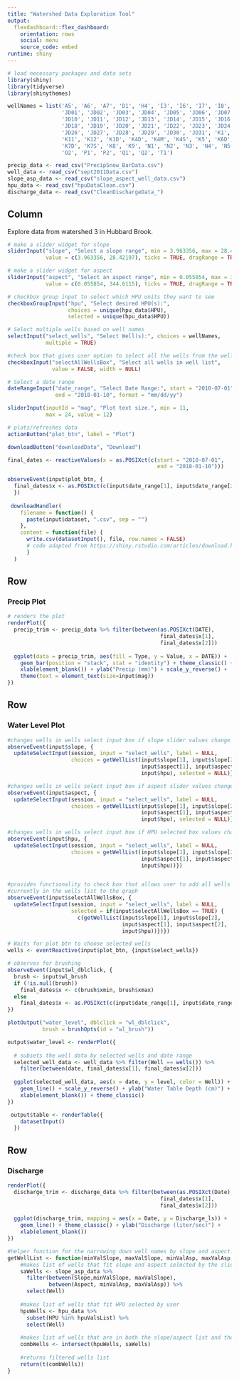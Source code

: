 ```yaml
---
title: "Watershed Data Exploration Tool"
output: 
  flexdashboard::flex_dashboard:
    orientation: rows
    social: menu
    source_code: embed
runtime: shiny
---
```

  
```r
# load necessary packages and data sets
library(shiny)
library(tidyverse)
library(shinythemes)

wellNames = list('A5', 'A6', 'A7', 'D1', 'H4', 'I3', 'I6', 'I7', 'I8', 'I9',
                 'JD01', 'JD02', 'JD03', 'JD04', 'JD05', 'JD06', 'JD07', 'JD08', 
                 'JD10', 'JD11', 'JD12', 'JD13', 'JD14', 'JD15', 'JD16', 'JD17',
                 'JD18', 'JD19', 'JD20', 'JD21', 'JD22', 'JD23', 'JD24', 'JD25',
                 'JD26', 'JD27', 'JD28', 'JD29', 'JD30', 'JD31', 'K1', 'K10', 
                 'K11', 'K12', 'K1D', 'K4D', 'K4M', 'K4S', 'K5', 'K6D', 'K6S', 
                 'K7D', 'K7S', 'K8', 'K9', 'N1', 'N2', 'N3', 'N4', 'N5', 'O1', 
                 'O2', 'P1', 'P2', 'Q1', 'Q2', 'T1')

precip_data <- read_csv("PrecipSnow_BarData.csv")
well_data <- read_csv("sept2011Data.csv")
slope_asp_data <- read_csv("slope_aspect_well_data.csv")
hpu_data <- read_csv("hpuDataClean.csv")
discharge_data <- read_csv("CleanDischargeData_")
```

Column {.sidebar}
--------------------------------------------------------------------------------
  
Explore data from watershed 3 in Hubbard Brook.
  
```r
# make a slider widget for slope
sliderInput("slope", "Select a slope range", min = 3.963356, max = 28.42197,
            value = c(3.963356, 28.42197), ticks = TRUE, dragRange = TRUE)

# make a slider widget for aspect
sliderInput("aspect", "Select an aspect range", min = 0.055854, max = 344.6115,
            value = c(0.055854, 344.6115), ticks = TRUE, dragRange = TRUE)

# checkbox group input to select which HPU units they want to see
checkboxGroupInput("hpu", "Select desired HPU(s):", 
                   choices = unique(hpu_data$HPU), 
                   selected = unique(hpu_data$HPU))

# Select multiple wells based on well names
selectInput("select_wells", "Select Well(s):", choices = wellNames, 
            multiple = TRUE)

#check box that gives user option to select all the wells from the well list
checkboxInput("selectAllWellsBox", "Select all wells in well list", 
              value = FALSE, width = NULL)

# Select a date range
dateRangeInput("date_range", "Select Date Range:", start = "2010-07-01", 
               end = "2018-01-10", format = "mm/dd/yy")

sliderInput(inputId = "mag", "Plot text size.", min = 11, 
            max = 24, value = 12)

# plots/refreshes data
actionButton("plot_btn", label = "Plot")

downloadButton("downloadData", "Download") 


```

```r
final_dates <- reactiveValues(x = as.POSIXct(c(start = "2010-07-01", 
                                               end = "2018-01-10")))

observeEvent(input$plot_btn, {
  final_dates$x <- as.POSIXct(c(input$date_range[1], input$date_range[2]))
  })
 
 downloadHandler(
    filename = function() {
      paste(input$dataset, ".csv", sep = "")
    },
    content = function(file) {
      write.csv(datasetInput(), file, row.names = FALSE)
      # code adapted from https://shiny.rstudio.com/articles/download.html
      }
  )
```

Row {data-height=200}
--------------------------------------------------------------------------------
 
### Precip Plot

```r
# renders the plot
renderPlot({
  precip_trim <- precip_data %>% filter(between(as.POSIXct(DATE), 
                                                final_dates$x[1],
                                                final_dates$x[2]))
  
  ggplot(data = precip_trim, aes(fill = Type, y = Value, x = DATE)) +
    geom_bar(position = "stack", stat = "identity") + theme_classic() +
    xlab(element_blank()) + ylab("Precip (mm)") + scale_y_reverse() +
    theme(text = element_text(size=input$mag))
})
```
  
Row
--------------------------------------------------------------------------------

### Water Level Plot

```r
#changes wells in wells select input box if slope slider values change
observeEvent(input$slope, {
  updateSelectInput(session, input = "select_wells", label = NULL, 
                    choices = getWellList(input$slope[1], input$slope[2], 
                                          input$aspect[1], input$aspect[2], 
                                          input$hpu), selected = NULL)})

#changes wells in wells select input box if aspect slider values change
observeEvent(input$aspect, {
  updateSelectInput(session, input = "select_wells", label = NULL, 
                    choices = getWellList(input$slope[1], input$slope[2],
                                          input$aspect[1], input$aspect[2], 
                                          input$hpu), selected = NULL)})

#changes wells in wells select input box if HPU selected box values change
observeEvent(input$hpu, {
  updateSelectInput(session, input = "select_wells", label = NULL, 
                    choices = getWellList(input$slope[1], input$slope[2],
                                          input$aspect[1], input$aspect[2], 
                                          input$hpu))})


#provides functionality to check box that allows user to add all wells 
#currently in the wells list to the graph
observeEvent(input$selectAllWellsBox, {
  updateSelectInput(session, input = "select_wells", label = NULL, 
                    selected = if(input$selectAllWellsBox == TRUE) {
                      c(getWellList(input$slope[1], input$slope[2], 
                                    input$aspect[1], input$aspect[2], 
                                    input$hpu))})})

# Waits for plot btn to choose selected wells
wells <- eventReactive(input$plot_btn, {input$select_wells})

# observes for brushing
observeEvent(input$wl_dblclick, {
  brush <- input$wl_brush
  if (!is.null(brush))
    final_dates$x <- c(brush$xmin, brush$xmax)
  else
    final_dates$x <- as.POSIXct(c(input$date_range[1], input$date_range[2]))
})

plotOutput("water_level", dblclick = "wl_dblclick", 
           brush = brushOpts(id = "wl_brush"))

output$water_level <- renderPlot({
  
  # subsets the well data by selected wells and date range
  selected_well_data <- well_data %>% filter(Well == wells()) %>% 
    filter(between(date, final_dates$x[1], final_dates$x[2]))
  
  ggplot(selected_well_data, aes(x = date, y = level, color = Well)) + 
    geom_line() + scale_y_reverse() + ylab("Water Table Depth (cm)") +
    xlab(element_blank()) + theme_classic()
})

 output$table <- renderTable({
    datasetInput()
  })
```

Row {data-height=200}
--------------------------------------------------------------------------------

### Discharge

```r
renderPlot({
  discharge_trim <- discharge_data %>% filter(between(as.POSIXct(Date), 
                                                final_dates$x[1],
                                                final_dates$x[2]))
  
  ggplot(discharge_trim, mapping = aes(x = Date, y = Discharge_ls)) +
    geom_line() + theme_classic() + ylab("Discharge (liter/sec)") + 
    xlab(element_blank())
})
```

```r
#helper function for the narrowing down well names by slope and aspect. Takes the min and max vals and uses slope_asp_data to get the updated well names.
getWellList <- function(minValSlope, maxValSlope, minValAsp, maxValAsp, hpuValsList) { 
    #makes list of wells that fit slope and aspect selected by the sliders
    saWells <- slope_asp_data %>% 
      filter(between(Slope,minValSlope, maxValSlope), 
             between(Aspect, minValAsp, maxValAsp)) %>% 
      select(Well)
    
    #makes list of wells that fit HPU selected by user 
    hpuWells <- hpu_data %>% 
      subset(HPU %in% hpuValsList) %>% 
      select(Well)
    
    #makes list of wells that are in both the slope/aspect list and the HPU list
    combWells <- intersect(hpuWells, saWells)
    
    #returns filtered wells list
    return(t(combWells))
}


```
